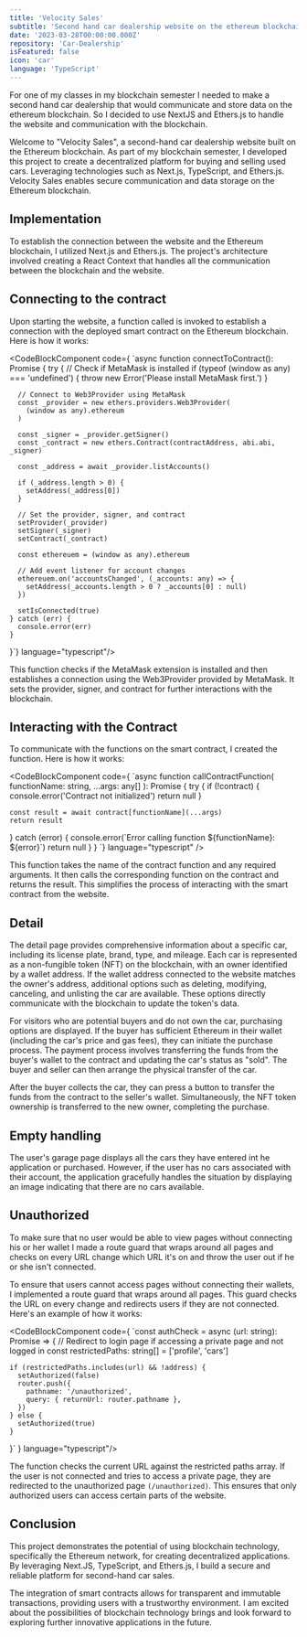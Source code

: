 ```yaml
---
title: 'Velocity Sales'
subtitle: 'Second hand car dealership website on the ethereum blockchain'
date: '2023-03-28T00:00:00.000Z'
repository: 'Car-Dealership'
isFeatured: false
icon: 'car'
language: 'TypeScript'
---
```


For one of my classes in my blockchain semester I needed to make a second hand car dealership that would communicate and store data on the ethereum blockchain. So I decided to use NextJS and Ethers.js to handle the website and communication with the blockchain.

Welcome to "Velocity Sales", a second-hand car dealership website built on the Ethereum blockchain. As part of my blockchain semester, I developed this project to create a decentralized platform for buying and selling used cars. Leveraging technologies such as Next.js, TypeScript, and Ethers.js. Velocity Sales enables secure communication and data storage on the Ethereum blockchain.

<ImageComponent
  src="/posts/velocity-sales/cover.png"
  alt="The home page of velocity sales"
/>

## Implementation

To establish the connection between the website and the Ethereum blockchain, I utilized Next.js and Ethers.js. The project's architecture involved creating a React Context that handles all the communication between the blockchain and the website.

## Connecting to the contract

Upon starting the website, a function called <InlineCodeComponent text='connectToContract' /> is invoked to establish a connection with the deployed smart contract on the Ethereum blockchain. Here is how it works:

<CodeBlockComponent
code={
`async function connectToContract(): Promise<void> {
    try {
      // Check if MetaMask is installed
      if (typeof (window as any) === 'undefined') {
        throw new Error('Please install MetaMask first.')
      }

      // Connect to Web3Provider using MetaMask
      const _provider = new ethers.providers.Web3Provider(
        (window as any).ethereum
      )

      const _signer = _provider.getSigner()
      const _contract = new ethers.Contract(contractAddress, abi.abi, _signer)

      const _address = await _provider.listAccounts()

      if (_address.length > 0) {
        setAddress(_address[0])
      }

      // Set the provider, signer, and contract
      setProvider(_provider)
      setSigner(_signer)
      setContract(_contract)

      const ethereuem = (window as any).ethereum

      // Add event listener for account changes
      ethereuem.on('accountsChanged', (_accounts: any) => {
        setAddress(_accounts.length > 0 ? _accounts[0] : null)
      })

      setIsConnected(true)
    } catch (err) {
      console.error(err)
    }
}`}
language="typescript"/>

This function checks if the MetaMask extension is installed and then establishes a connection using the Web3Provider provided by MetaMask. It sets the provider, signer, and contract for further interactions with the blockchain.

## Interacting with the Contract

To communicate with the functions on the smart contract, I created the <InlineCodeComponent text="callContractFunction" /> function. Here is how it works:

<CodeBlockComponent
code={
`async function callContractFunction(
  functionName: string,
  ...args: any[]
): Promise<any> {
  try {
    if (!contract) {
      console.error('Contract not initialized')
      return null
    }

    const result = await contract[functionName](...args)
    return result
  } catch (error) {
    console.error(\`Error calling function \${functionName\}: \${error}\`)
    return null
  }
}
`}
language="typescript" />


This function takes the name of the contract function and any required arguments. It then calls the corresponding function on the contract and returns the result. This simplifies the process of interacting with the smart contract from the website.

## Detail

<ImageComponent
  src="/posts/velocity-sales/detail.png"
  alt="Detail page of a car"
/>

The detail page provides comprehensive information about a specific car, including its license plate, brand, type, and mileage. Each car is represented as a non-fungible token (NFT) on the blockchain, with an owner identified by a wallet address. If the wallet address connected to the website matches the owner's address, additional options such as deleting, modifying, canceling, and unlisting the car are available. These options directly communicate with the blockchain to update the token's data.

For visitors who are potential buyers and do not own the car, purchasing options are displayed. If the buyer has sufficient Ethereum in their wallet (including the car's price and gas fees), they can initiate the purchase process. The payment process involves transferring the funds from the buyer's wallet to the contract and updating the car's status as "sold". The buyer and seller can then arrange the physical transfer of the car.

After the buyer collects the car, they can press a button to transfer the funds from the contract to the seller's wallet. Simultaneously, the NFT token ownership is transferred to the new owner, completing the purchase.

## Empty handling

<ImageComponent
  src="/posts/velocity-sales/empty.png"
  alt="Your garage which is empty"
/>

The user's garage page displays all the cars they have entered int he application or purchased. However, if the user has no cars associated with their account, the application gracefully handles the situation by displaying an image indicating that there are no cars available.

## Unauthorized

<ImageComponent
  src="/posts/velocity-sales/unauthorized.png"
  alt="The user isn't authorized to view this page"
/>

To make sure that no user would be able to view pages without connecting his or her wallet I made a route guard that wraps around all pages and checks on every URL change which URL it's on and throw the user out if he or she isn't connected.

To ensure that users cannot access pages without connecting their wallets, I implemented a route guard that wraps around all pages. This guard checks the URL on every change and redirects users if they are not connected. Here's an example of how it works:

<CodeBlockComponent
code={
`const authCheck = async (url: string): Promise<void> => {
    // Redirect to login page if accessing a private page and not logged in
    const restrictedPaths: string[] = ['profile', 'cars']

    if (restrictedPaths.includes(url) && !address) {
      setAuthorized(false)
      router.push({
        pathname: '/unauthorized',
        query: { returnUrl: router.pathname },
      })
    } else {
      setAuthorized(true)
    }
}`
}
language="typescript"/>

The function checks the current URL against the restricted paths array. If the user is not connected and tries to access a private page, they are redirected to the unauthorized page `(/unauthorized)`. This ensures that only authorized users can access certain parts of the website.

## Conclusion

This project demonstrates the potential of using blockchain technology, specifically the Ethereum network, for creating decentralized applications. By leveraging Next.JS, TypeScript, and Ethers.js, I build a secure and reliable platform for second-hand car sales.

The integration of smart contracts allows for transparent and immutable transactions, providing users with a trustworthy environment. I am excited about the possibilities of blockchain technology brings and look forward to exploring further innovative applications in the future.
